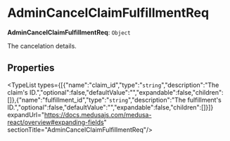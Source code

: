
# AdminCancelClaimFulfillmentReq

 **AdminCancelClaimFulfillmentReq**: `Object`

The cancelation details.

## Properties

<TypeList types={[{"name":"claim_id","type":"`string`","description":"The claim's ID.","optional":false,"defaultValue":"","expandable":false,"children":[]},{"name":"fulfillment_id","type":"`string`","description":"The fulfillment's ID.","optional":false,"defaultValue":"","expandable":false,"children":[]}]} expandUrl="https://docs.medusajs.com/medusa-react/overview#expanding-fields" sectionTitle="AdminCancelClaimFulfillmentReq"/>
